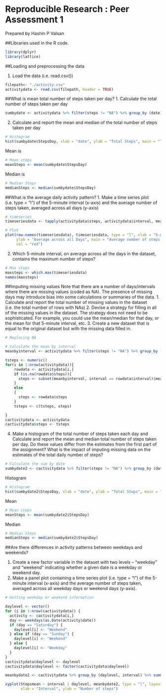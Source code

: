 Reproducible Research : Peer Assessment 1
=========================================
Prepared by Hashin P Valsan

##Libraries used in the R code. 
```r
library(dplyr)
library(lattice)

```
##Loading and preprocessing the data

1.	Load the data (i.e. read.csv())
```r
filepath<- "./activity.csv"
activitydata <- read.csv(filepath, header = TRUE)

```

##What is mean total number of steps taken per day?
1.	Calculate the total number of steps taken per day
```r
sumbydate <- activitydata %>% filter(steps != "NA") %>% group_by (date) %>% summarize(StepsDay = sum (steps))

```
2.	Calculate and report the mean and median of the total number of steps taken per day

```r
# Histogram
hist(sumbydate$StepsDay, xlab = "date", ylab = "Total Steps", main = "Total number of steps by day")
```
Mean is 
```r
# Mean steps
meanSteps <- mean(sumbydate$StepsDay)
```

Median is 
```r
# Median Steps
medianSteps <- median(sumbydate$StepsDay)
```

##What is the average daily activity pattern?
1.	Make a time series plot (i.e. type = "l") of the 5-minute interval (x-axis) and the average number of steps taken, averaged across all days (y-axis)

```r
# timeseries
timeseriesdata <- tapply(activitydata$steps, activitydata$interval, mean, na.rm = TRUE)

# Plot
plot(row.names(timeseriesdata), timeseriesdata, type = "l", xlab = "5-min interval", 
     ylab = "Average across all Days", main = "Average number of steps taken", 
     col = "red")

```

2.	Which 5-minute interval, on average across all the days in the dataset, contains the maximum number of steps?

```r
# Max steps
maxsteps <- which.max(timeseriesdata)
names(maxsteps)

```

##Imputing missing values
Note that there are a number of days/intervals where there are missing values (coded as NA). The presence of missing days may introduce bias into some calculations or summaries of the data.
1.	Calculate and report the total number of missing values in the dataset (i.e. the total number of rows with NAs)
2.	Devise a strategy for filling in all of the missing values in the dataset. The strategy does not need to be sophisticated. For example, you could use the mean/median for that day, or the mean for that 5-minute interval, etc.
3.	Create a new dataset that is equal to the original dataset but with the missing data filled in.
```r
# Replacing NA

# Calculate the mean by interval
meanbyinterval <- activitydata %>% filter(steps != "NA") %>% group_by (interval) %>% summarize(meanbyinterval = mean (steps))

tsteps <- numeric()
for(i in 1:nrow(activitydata)){
    rowdata <- activitydata[i,]
    if (is.na(rowdata$steps)){
      steps <- subset(meanbyinterval, interval == rowdata$interval)$meanbyinterval
    }
    else
    {
      steps <- rowdata$steps
    }
    tsteps <- c(tsteps, steps)

}
cactivitydata <- activitydata
cactivitydata$steps <- tsteps

```


4.	Make a histogram of the total number of steps taken each day and Calculate and report the mean and median total number of steps taken per day. Do these values differ from the estimates from the first part of the assignment? What is the impact of imputing missing data on the estimates of the total daily number of steps?
```r

# Calculate the sum by date
sumbydate2 <- cactivitydata %>% filter(steps != "NA") %>% group_by (date) %>% summarize(StepsDay = sum (steps))
```
Histogram
```r
# Histogram
hist(sumbydate2$StepsDay, xlab = "date", ylab = "Total Steps", main = "Total number of steps by day")
```
Mean
```r
# Mean steps
meanSteps <- mean(sumbydate2$StepsDay)
```
Median
```r
# Median Steps
medianSteps <- median(sumbydate2$StepsDay)

```

##Are there differences in activity patterns between weekdays and weekends?

1.	Create a new factor variable in the dataset with two levels – “weekday” and “weekend” indicating whether a given date is a weekday or weekend day.
2.	Make a panel plot containing a time series plot (i.e. type = "l") of the 5-minute interval (x-axis) and the average number of steps taken, averaged across all weekday days or weekend days (y-axis). 

```r
# Getting weekday or weekend information

daylevel <- vector()
for (i in 1:nrow(cactivitydata)) {
  activity <- cactivitydata[i,]
  day <- weekdays(as.Date(activity$date))
  if (day == "Saturday") {
    daylevel[i] <- "Weekend"
  } else if (day == "Sunday") {
    daylevel[i] <- "Weekend"
  } else {
    daylevel[i] <- "Weekday"
  }
}
cactivitydata$daylevel <- daylevel
cactivitydata$daylevel <- factor(cactivitydata$daylevel)

meanbydate2 <- cactivitydata %>% group_by (daylevel, interval) %>% summarize(Stepsmean = mean (steps))

xyplot(Stepsmean ~ interval | daylevel, meanbydate2, type = "l", layout = c(1, 2), 
       xlab = "Interval", ylab = "Number of steps")

```
